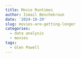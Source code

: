 ```yaml
---
title: Movie Runtimes
author: Ismail Benchekroun
date: '2024-10-29'
slug: movies-are-getting-longer
categories:
  - data analysis
  - movies
tags:
  - Glen Powell
---
```


